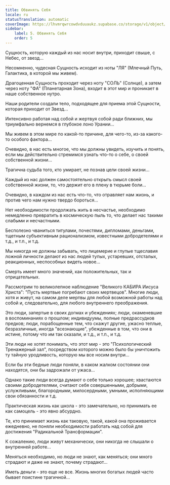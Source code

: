 ```yaml
---
title: Обвинять Себя
locale: ru
statusTranslation: automatic
coverImage: https://lhvmrqwrcowdvduuaukz.supabase.co/storage/v1/object/public/strapi-uploads/small_cover-tratado-de-psicologia-revolucionaria.webp-5e15e1cec4e0ebebcde5d7fc7565d8fd.webp
sidebar:
    label: 5. Обвинять Себя
    order: 5
---
```

Сущность, которую каждый из нас носит внутри, приходит свыше, с Небес, от звезд...

Несомненно, чудесная Сущность исходит из ноты "ЛЯ" (Млечный Путь, Галактика, в которой мы живем).

Драгоценная Сущность проходит через ноту "СОЛЬ" (Солнце), а затем через ноту "ФА" (Планетарная Зона), входит в этот мир и проникает в наше собственное нутро.

Наши родители создали тело, подходящее для приема этой Сущности, которая приходит от Звезд...

Интенсивно работая над собой и жертвуя собой ради ближних, мы триумфально вернемся в глубокое лоно Урании...

Мы живем в этом мире по какой-то причине, для чего-то, из-за какого-то особого фактора...

Очевидно, в нас есть многое, что мы должны увидеть, изучить и понять, если мы действительно стремимся узнать что-то о себе, о своей собственной жизни...

Трагична судьба того, кто умирает, не познав цели своей жизни...

Каждый из нас должен самостоятельно открыть смысл своей собственной жизни, то, что держит его в плену в тюрьме боли...

Очевидно, в каждом из нас есть что-то, что отравляет нам жизнь, и против чего нам нужно твердо бороться...

Нет необходимости продолжать жить в несчастье, необходимо немедленно превратить в космическую пыль то, что делает нас такими слабыми и несчастными.

Бесполезно чваниться титулами, почестями, дипломами, деньгами, тщетным субъективным рационализмом, известными добродетелями и т.д., и т.п., и т.д.

Мы никогда не должны забывать, что лицемерие и глупые тщеславия ложной личности делают из нас людей тупых, устаревших, отсталых, реакционных, неспособных видеть новое...

Смерть имеет много значений, как положительных, так и отрицательных.

Рассмотрим то великолепное наблюдение "Великого КАБИРА Иисуса Христа": "Пусть мертвые погребают своих мертвецов". Многие люди, хотя и живут, на самом деле мертвы для любой возможной работы над собой и, следовательно, для любого внутреннего преображения.

Это люди, запертые в своих догмах и убеждениях; люди, окаменевшие в воспоминаниях о прошлом; индивидуумы, полные предрассудков предков; люди, порабощенные тем, что скажут другие, ужасно теплые, безразличные, иногда "всезнающие", убежденные в том, что они в истине, потому что им так сказали, и т.д., и т.п., и т.д.

Эти люди не хотят понимать, что этот мир - это "Психологический Тренажерный зал", посредством которого можно было бы уничтожить ту тайную уродливость, которую мы все носим внутри...

Если бы эти бедные люди поняли, в каком жалком состоянии они находятся, они бы задрожали от ужаса...

Однако такие люди всегда думают о себе только хорошее; хвастаются своими добродетелями, считают себя совершенными, добрыми, услужливыми, благородными, милосердными, умными, исполняющими свои обязанности и т.д.

Практическая жизнь как школа - это замечательно, но принимать ее как самоцель - это явно абсурдно.

Те, кто принимает жизнь как таковую, такой, какой она проживается ежедневно, не поняли необходимости работать над собой для достижения "Радикальной Трансформации".

К сожалению, люди живут механически, они никогда не слышали о внутренней работе...

Меняться необходимо, но люди не знают, как меняться; они много страдают и даже не знают, почему страдают...

Иметь деньги - это еще не все. Жизнь многих богатых людей часто бывает поистине трагичной...


